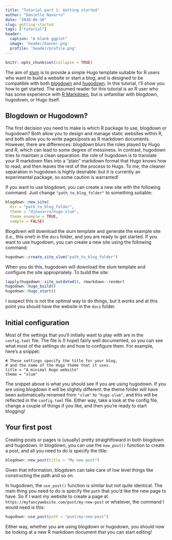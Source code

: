 ```yaml
---
title: "Tutorial part 1: Getting started"
author: "Danielle Navarro"
date: "2020-06-10"
slug: getting-started
tags: ["tutorial"]
header:
  caption: "A blank ggplot"
  image: 'header/banner.png'
  profile: 'header/profile.png'
---
```


```r
knitr::opts_chunk$set(collapse = TRUE)
```

The aim of [slum](https://github.com/djnavarro/hugo-slum) is to provide a simple Hugo template suitable for R users who want to build a website or start a blog, and is designed to be compatible with both [blogdown](https://github.com/rstudio/blogdown) and [hugodown](https://github.com/r-lib/hugodown). In this tutorial, I'll show you how to get started. The assumed reader for this tutorial is an R user who has some experience with [R Markdown](https://rmarkdown.rstudio.com/), but is unfamiliar with blogdown, hugodown, or Hugo itself.


## Blogdown or Hugodown?

The first decision you need to make is which R package to use, blogdown or hugodown? Both allow you to design and manage static websites within R, and both allow you to write pages/posts as R markdown documents. However, there are differences: blogdown blurs the roles played by Hugo  and R, which can lead to some degree of messiness. In contrast, hugodown tries to maintain a clean separation: the role of hugodown is to translate your R markdown files into a "plain" markdown format that Hugo knows how to read, and then leaves the rest of the process to Hugo. To me, the cleaner separation in hugodown is highly desirable: but it is currently an experimental package, so some caution is warranted!

If you want to use blogdown, you can create a new site with the following command. Just change `"path_to_blog_folder"` to something suitable: 

```r
blogdown::new_site(
  dir = "path_to_blog_folder", 
  theme = "djnavarro/hugo-slum", 
  theme_example = TRUE,
  sample = FALSE)
```

Blogdown will download the slum template and generate the example site (i.e., this one!) in the `docs` folder, and you are ready to get started. 
If you want to use hugodown, you can create a new site using the following command: 

```r
hugodown::create_site_slum("path_to_blog_folder")
```

When you do this, hugodown will download the slum template and configure the site appropriately. To build the site:

```r
lapply(hugodown::site_outdated(), rmarkdown::render)
hugodown::hugo_build()
hugodown::hugo_start()
```

I suspect this is not the optimal way to do things, but it works and at this point you should have the website in the `docs` folder.

## Initial configuration

Most of the settings that you'll initially want to play with are in the `config.toml` file. The file is (I hope) fairly well documented, so you can see what most of the settings do and how to configure them. For example, here's a snippet:

```
# These settings specify the title for your blog, 
# and the name of the Hugo theme that it uses.
title = "A minimal Hugo website"
theme = "slum"
```

The snippet above is what you should see if you are using hugodown. If you are using blogdown it will be slightly different: the theme folder will have been automatically renamed from `"slum"` to `"hugo-slum"`, and this will be reflected in the `config.toml` file. Either way, take a look at the config file, change a couple of things if you like, and then you're ready to start blogging!

## Your first post

Creating posts or pages is (usually) pretty straightfoward in both blogdown and hugodown. In blogdown, you can use the `new_post()` function to create a post, and all you need to do is specify the title:

```r
blogdown::new_post(title = "My new post")
```

Given that information, blogdown can take care of low level things like constructing the path and so on. 

In hugodown, the `use_post()` function is similar but not quite identical. The main thing you need to do is specify the `path` that you'd like the new page to have. So if I want my website to create a page at `https://myfancywebsite.com/post/my-new-post` or whatever, the command I would need is this:

```r
hugodown::use_post(path = "post/my-new-post")
```

Either way, whether you are using blogdown or hugodown, you should now be looking at a new R markdown document that you can start editing!




